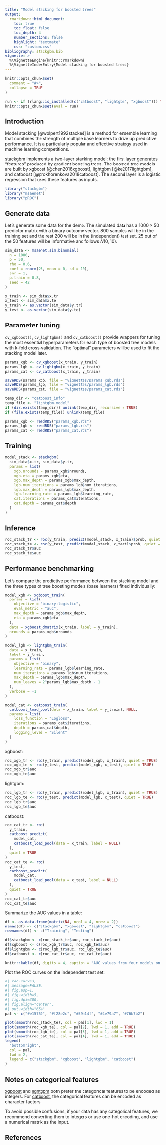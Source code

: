 ```yaml
---
title: "Model stacking for boosted trees"
output:
  rmarkdown::html_document:
    toc: true
    toc_float: false
    toc_depth: 4
    number_sections: false
    highlight: "textmate"
    css: "custom.css"
bibliography: stackgbm.bib
vignette: >
  %\VignetteEngine{knitr::rmarkdown}
  %\VignetteIndexEntry{Model stacking for boosted trees}
---
```


```r
knitr::opts_chunk$set(
  comment = "#>",
  collapse = TRUE
)

run <- if (rlang::is_installed(c("catboost", "lightgbm", "xgboost"))) TRUE else FALSE
knitr::opts_chunk$set(eval = run)
```

## Introduction

Model stacking [@wolpert1992stacked] is a method for ensemble learning that
combines the strength of multiple base learners to drive up predictive performance.
It is a particularly popular and effective strategy used in machine learning competitions.

stackgbm implements a two-layer stacking model: the first layer generates
"features" produced by gradient boosting trees. The boosted tree models are built by
xgboost [@chen2016xgboost], lightgbm [@ke2017lightgbm], and catboost [@prokhorenkova2018catboost].
The second layer is a logistic regression that uses these features as inputs.

```r
library("stackgbm")
library("msaenet")
library("pROC")
```

## Generate data

Let's generate some data for the demo. The simulated data has a $1000 \times 50$
predictor matrix with a binary outcome vector. 800 samples will be in the
training set and the rest 200 will be in the (independent) test set.
25 out of the 50 features will be informative and follows $N(0, 10)$.

```r
sim_data <- msaenet.sim.binomial(
  n = 1000,
  p = 50,
  rho = 0.6,
  coef = rnorm(25, mean = 0, sd = 10),
  snr = 1,
  p.train = 0.8,
  seed = 42
)

x_train <- sim_data$x.tr
x_test <- sim_data$x.te
y_train <- as.vector(sim_data$y.tr)
y_test <- as.vector(sim_data$y.te)
```

## Parameter tuning

`cv_xgboost()`, `cv_lightgbm()` and `cv_catboost()` provide wrappers for
tuning the most essential hyperparameters for each type of boosted tree models
with k-fold cross-validation. The "optimal" parameters will be
used to fit the stacking model later.

```r
params_xgb <- cv_xgboost(x_train, y_train)
params_lgb <- cv_lightgbm(x_train, y_train)
params_cat <- cv_catboost(x_train, y_train)
```

```r
saveRDS(params_xgb, file = "vignettes/params_xgb.rds")
saveRDS(params_lgb, file = "vignettes/params_lgb.rds")
saveRDS(params_cat, file = "vignettes/params_cat.rds")

temp_dir <- "catboost_info"
temp_file <- "lightgbm.model"
if (dir.exists(temp_dir)) unlink(temp_dir, recursive = TRUE)
if (file.exists(temp_file)) unlink(temp_file)
```

```r
params_xgb <- readRDS("params_xgb.rds")
params_lgb <- readRDS("params_lgb.rds")
params_cat <- readRDS("params_cat.rds")
```

## Training

```r
model_stack <- stackgbm(
  sim_data$x.tr, sim_data$y.tr,
  params = list(
    xgb.nrounds = params_xgb$nrounds,
    xgb.eta = params_xgb$eta,
    xgb.max_depth = params_xgb$max_depth,
    lgb.num_iterations = params_lgb$num_iterations,
    lgb.max_depth = params_lgb$max_depth,
    lgb.learning_rate = params_lgb$learning_rate,
    cat.iterations = params_cat$iterations,
    cat.depth = params_cat$depth
  )
)
```

## Inference

```r
roc_stack_tr <- roc(y_train, predict(model_stack, x_train)$prob, quiet = TRUE)
roc_stack_te <- roc(y_test, predict(model_stack, x_test)$prob, quiet = TRUE)
roc_stack_tr$auc
roc_stack_te$auc
```

## Performance benchmarking

Let's compare the predictive performance between the stacking model and
the three types of tree boosting models (base learners) fitted individually:

```r
model_xgb <- xgboost_train(
  params = list(
    objective = "binary:logistic",
    eval_metric = "auc",
    max_depth = params_xgb$max_depth,
    eta = params_xgb$eta
  ),
  data = xgboost_dmatrix(x_train, label = y_train),
  nrounds = params_xgb$nrounds
)

model_lgb <- lightgbm_train(
  data = x_train,
  label = y_train,
  params = list(
    objective = "binary",
    learning_rate = params_lgb$learning_rate,
    num_iterations = params_lgb$num_iterations,
    max_depth = params_lgb$max_depth,
    num_leaves = 2^params_lgb$max_depth - 1
  ),
  verbose = -1
)

model_cat <- catboost_train(
  catboost_load_pool(data = x_train, label = y_train), NULL,
  params = list(
    loss_function = "Logloss",
    iterations = params_cat$iterations,
    depth = params_cat$depth,
    logging_level = "Silent"
  )
)
```

xgboost:

```r
roc_xgb_tr <- roc(y_train, predict(model_xgb, x_train), quiet = TRUE)
roc_xgb_te <- roc(y_test, predict(model_xgb, x_test), quiet = TRUE)
roc_xgb_tr$auc
roc_xgb_te$auc
```

lightgbm:

```r
roc_lgb_tr <- roc(y_train, predict(model_lgb, x_train), quiet = TRUE)
roc_lgb_te <- roc(y_test, predict(model_lgb, x_test), quiet = TRUE)
roc_lgb_tr$auc
roc_lgb_te$auc
```

catboost:

```r
roc_cat_tr <- roc(
  y_train,
  catboost_predict(
    model_cat,
    catboost_load_pool(data = x_train, label = NULL)
  ),
  quiet = TRUE
)
roc_cat_te <- roc(
  y_test,
  catboost_predict(
    model_cat,
    catboost_load_pool(data = x_test, label = NULL)
  ),
  quiet = TRUE
)
roc_cat_tr$auc
roc_cat_te$auc
```

Summarize the AUC values in a table:

```r
df <- as.data.frame(matrix(NA, ncol = 4, nrow = 2))
names(df) <- c("stackgbm", "xgboost", "lightgbm", "catboost")
rownames(df) <- c("Training", "Testing")

df$stackgbm <- c(roc_stack_tr$auc, roc_stack_te$auc)
df$xgboost <- c(roc_xgb_tr$auc, roc_xgb_te$auc)
df$lightgbm <- c(roc_lgb_tr$auc, roc_lgb_te$auc)
df$catboost <- c(roc_cat_tr$auc, roc_cat_te$auc)

knitr::kable(df, digits = 4, caption = "AUC values from four models on training and testing set")
```

Plot the ROC curves on the independent test set:

```r
#| roc-curves,
#| message=FALSE,
#| fig.asp=1,
#| fig.width=5,
#| fig.dpi=300,
#| fig.align="center",
#| out.width="65%"
pal <- c("#e15759", "#f28e2c", "#59a14f", "#4e79a7", "#76b7b2")

plot(smooth(roc_stack_te), col = pal[1], lwd = 1)
plot(smooth(roc_xgb_te), col = pal[2], lwd = 1, add = TRUE)
plot(smooth(roc_lgb_te), col = pal[3], lwd = 1, add = TRUE)
plot(smooth(roc_cat_te), col = pal[4], lwd = 1, add = TRUE)
legend(
  "bottomright",
  col = pal,
  lwd = 2,
  legend = c("stackgbm", "xgboost", "lightgbm", "catboost")
)
```

## Notes on categorical features

[xgboost](https://cran.r-project.org/package=xgboost/vignettes/discoverYourData.html#conversion-from-categorical-to-numeric-variables) and [lightgbm](https://lightgbm.readthedocs.io/en/latest/Advanced-Topics.html#categorical-feature-support)
both prefer the categorical features to be encoded as integers.
For [catboost](https://catboost.ai/en/docs/concepts/algorithm-main-stages_cat-to-numberic),
the categorical features can be encoded as character factors.

To avoid possible confusions, if your data has any categorical features,
we recommend converting them to integers or use one-hot encoding, and
use a numerical matrix as the input.

## References

